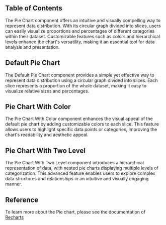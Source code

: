 

## Table of Contents

The Pie Chart component offers an intuitive and visually compelling way to represent data distribution. With its circular graph divided into slices, users can easily visualize proportions and percentages of different categories within their dataset. Customizable features such as colors and hierarchical levels enhance the chart's versatility, making it an essential tool for data analysis and presentation.

## Default Pie Chart

The Default Pie Chart component provides a simple yet effective way to represent data distribution using a circular graph divided into slices. Each slice represents a proportion of the whole dataset, making it easy to visualize relative sizes and percentages.

<CodePreview github="Charts" code={DefaultPieCode}>
  <DefaultPie />
</CodePreview>

## Pie Chart With Color

The Pie Chart With Color component enhances the visual appeal of the default pie chart by adding customizable colors to each slice. This feature allows users to highlight specific data points or categories, improving the chart's readability and aesthetic appeal.

<CodePreview github="Charts" code={PieChartWithColorCode}>
  <PieChartWithColor />
</CodePreview>

## Pie Chart With Two Level

The Pie Chart With Two Level component introduces a hierarchical representation of data, with nested pie charts displaying multiple levels of categorization. This advanced feature enables users to explore complex data structures and relationships in an intuitive and visually engaging manner.

<CodePreview github="Charts" code={PieChartWithTwoLevelCode}>
  <PieChartWithTwoLevel />
</CodePreview>

## Reference

To learn more about the Pie chart, please see the documentation of [Recharts](https://recharts.org/en-US)
